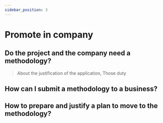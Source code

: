 ```yaml
---
sidebar_position: 3
---
```



# Promote in company

<WIP ticket="206" />

## Do the project and the company need a methodology?

> About the justification of the application, Those duty

## How can I submit a methodology to a business?

## How to prepare and justify a plan to move to the methodology?